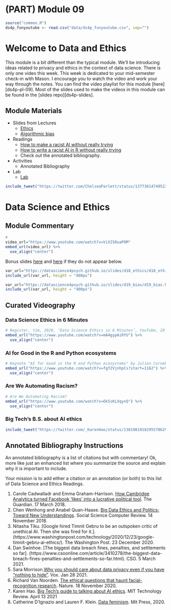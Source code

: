 # (PART) Module 09 {-}

```r
source("common.R")
ds4p_funyoutube <- read.csv("data/ds4p_funyoutube.csv", sep="")
```

# Welcome to Data and Ethics

This module is a bit different than the typical module. We'll be introducing ideas related to privacy and ethics in the context of data science. There is only one video this week. This week is dedicated to your mid-semester check-in with Mason. I encourage you to watch the video and work your way through the notes. You can find the video playlist for this module [here][ds4p-pl-09]. Most of the slides used to make the videos in this module can be found in the [slides repo][ds4p-slides].


## Module Materials

* Slides from Lectures
  * [Ethics](https://datascience4psych.github.io/slides/d18_ethics/d18_ethics.html)
  * [Algorithmic bias](https://datascience4psych.github.io/slides/d19_bias/d19_bias.html) 
* Readings
	* [How to make a racist AI without really trying](https://blog.conceptnet.io/posts/2017/how-to-make-a-racist-ai-without-really-trying/)
	* [How to write a racist AI in R without really trying](https://notstatschat.rbind.io/2018/09/27/how-to-write-a-racist-ai-in-r-without-really-trying/)
	* Check out the annotated bibliography.
* Activities
  * Annotated Bibliography
* Lab
  * [Lab](#lab09)




```r
include_tweet("https://twitter.com/ChelseaParlett/status/1377361474952200194")
```

# Data Science and Ethics

## Module Commentary

```r
# 
video_url="https://www.youtube.com/watch?v=ViXI50uaPOM"
embed_url(video_url) %>%
  use_align("center")
```

Bonus slides  [here](https://datascience4psych.github.io/slides/d18_ethics/d18_ethics.html) and [here](https://datascience4psych.github.io/slides/d19_bias/d19_bias.html)  if they do not appear below.

```r
var_url="https://datascience4psych.github.io/slides/d18_ethics/d18_ethics.html"
include_url(var_url, height = "400px")
```

```r
var_url="https://datascience4psych.github.io/slides/d19_bias/d19_bias.html"
include_url(var_url, height = "400px")
```



## Curated Videography

### Data Science Ethics in 6 Minutes

```r
# Register, Yim, 2020, ‘Data Science Ethics in 6 Minutes’, YouTube, 29 December, https://youtu.be/mA4gypAiRYU.
embed_url("https://www.youtube.com/watch?v=mA4gypAiRYU") %>%
  use_align("center")
```

### AI for Good in the R and Python ecosystems
```r
# Keynote "AI for Good in the R and Python ecosystems" by Julien Cornebise
embed_url("https://www.youtube.com/watch?v=fgf2VjnhpCs?start=1162") %>%
  use_align("center")
```

### Are We Automating Racism?
```r
# Are We Automating Racism?
embed_url("https://www.youtube.com/watch?v=Ok5sKLXqynQ") %>%
  use_align("center")
```

### Big Tech's B.S. about AI ethics

```r
include_tweet("https://twitter.com/_KarenHao/status/1381981018295578629?s=20")
```



## Annotated Bibliography Instructions

An annotated bibliography is a list of citations but with commentary! Ok, more like just an enhanced list where you summarize the source and explain why it is important to include.

Your mission is to add either a citation or an annotation (or both) to this list of Data Science and Ethics Readings. 

1. Carole Cadwalladr and Emma Graham-Harrison. [How Cambridge Analytica turned Facebook ‘likes’ into a lucrative political tool](https://www.theguardian.com/technology/2018/mar/17/facebook-cambridge-analytica-kogan-data-algorithm). The Guardian. 17 March 2018.
2. Chen Wenhong and Anabel Quan-Haase. [Big Data Ethics and Politics: Toward New Understandings](https://journals.sagepub.com/doi/full/10.1177/0894439318810734). Social Science Computer Review. 14 November 2018.
3. Nitasha Tiku. [Google hired Timnit Gebru to be an outspoken critic of unethical AI. Then she was fired for it.]. (https://www.washingtonpost.com/technology/2020/12/23/google-timnit-gebru-ai-ethics/). The Washington Post. 23 December 2020. 
4. Dan Swinhoe. [The biggest data breach fines, penalties, and settlements so far]. (https://www.csoonline.com/article/3410278/the-biggest-data-breach-fines-penalties-and-settlements-so-far.html). CSO.  5 March 2021.
5. Sara Morrison.[Why you should care about data privacy even if you have “nothing to hide”](https://www.vox.com/recode/22250897/facebook-data-privacy-collection-algorithms-extremism). Vox. Jan 28 2021.
6. Richard Van Noorden. [The ethical questions that haunt facial-recognition research](https://www.nature.com/articles/d41586-020-03187-3). Nature. 18 November 2020.
7. Karen Hao. [Big Tech's guide to talking about AI ethics](https://www.technologyreview.com/2021/04/13/1022568/big-tech-ai-ethics-guide/). MIT Technology Review. April 13 2021
8. Catherine D'Ignazio and Lauren F. Klein. [Data feminism](https://mitpressonpubpub.mitpress.mit.edu/data-feminism). Mit Press, 2020.

